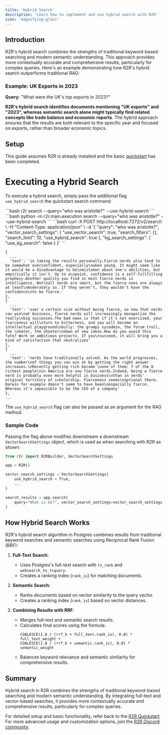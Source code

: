 ```yaml
---
title: 'Hybrid Search'
description: 'Learn how to implement and use hybrid search with R2R'
icon: 'magnifying-glass'
---
```


## Introduction

R2R's hybrid search combines the strengths of traditional keyword-based searching and modern semantic understanding. This approach provides more contextually accurate and comprehensive results, particularly for complex queries. Here's an example demonstrating how R2R's hybrid search outperforms traditional RAG:

### Example: UK Exports in 2023

**Query**: "What were the UK's top exports in 2023?"

**R2R's hybrid search identifies documents mentioning "UK exports" and "2023", whereas semantic search alone might typically find related concepts like trade balance and economic reports**. The hybrid approach ensures that the results are both relevant to the specific year and focused on exports, rather than broader economic topics.

## Setup

This guide assumes R2R is already installed and the basic [quickstart](/documentation/quickstart) has been completed.

# Executing a Hybrid Search
To execute a hybrid search, simply pass the additional flag `use_hybrid_search` the quickstart search command:

<Tabs>
<Tab title="CLI">
```bash
r2r search --query="who was aristotle?" --use-hybrid-search
```
</Tab>

<Tab title="Python">
```bash
python -m r2r.main.execution search --query="who was aristotle?" --use-hybrid-search
```
</Tab>

<Tab title="Curl">
```bash
curl -X POST http://localhost:7272/v2/search \
  -H "Content-Type: application/json" \
  -d '{
    "query": "who was aristotle?",
    "vector_search_settings": {
      "use_vector_search": true,
      "search_filters": {},
      "search_limit": 10,
      "use_hybrid_search": true
    },
    "kg_search_settings": {
      "use_kg_search": false
    }
  }'
```
</Tab>
</Tabs>

```ansi Expected Output:
{
  ...
  'text': 'in taking the results personally.Fierce nerds also tend to be somewhat overconfident, especially\nwhen young. It might seem like it would be a disadvantage to be\nmistaken about one's abilities, but empirically it isn't. Up to a\npoint, confidence is a self-fullfilling prophecy.Another quality you find in most fierce nerds is intelligence. Not\nall nerds are smart, but the fierce ones are always at least\nmoderately so. If they weren't, they wouldn't have the confidence\nto be fierce.'
},
{
  ...
  'text': 'over a certain size without being fierce, so now that nerds can win\nat business, fierce nerds will increasingly monopolize the really\nbig successes.The bad news is that if it's not exercised, your fierceness will\nturn to bitterness, and you will become an intellectual playground\nbully: the grumpy sysadmin, the forum troll, the \nhater, the shooter\ndown of new ideas.How do you avoid this fate? Work on ambitious projects. If you\nsucceed, it will bring you a kind of satisfaction that neutralizes'
},
{
  ...
  'text': 'nerds have traditionally solved. As the world progresses, the number\nof things you can win at by getting the right answer increases.\nRecently getting rich became \none of them: 7 of the 8 richest people\nin America are now fierce nerds.Indeed, being a fierce nerd is probably even more helpful in business\nthan in nerds' original territory of scholarship. Fierceness seems\noptional there. Darwin for example doesn't seem to have been\nespecially fierce. Whereas it's impossible to be the CEO of a company'
},
...
```
The `use_hybrid_search` flag can also be passed as an argument for the RAG method.

### Sample Code
Passing the flag above modifies downstream a downstream `VectorSearchSettings` object, which is used as when searching with R2R as shown:

```python
from r2r import R2RBuilder, VectorSearchSettings

app = R2R()

vector_search_settings = VectorSearchSettings(
    use_hybrid_search = True,
    ...
)

search_results = app.search(
    query="What is AI?", vector_search_settings=vector_search_settings
)
```


## How Hybrid Search Works

<AccordionGroup >

<Accordion icon="code" title="Implementation Details" defaultOpen={true}>
R2R's hybrid search algorithm in Postgres combines results from traditional keyword searches and semantic searches using Reciprocal Rank Fusion (RRF):

1. **Full-Text Search**:
   - Uses Postgres's full-text search with `ts_rank` and `websearch_to_tsquery`.
   - Creates a ranking index (`rank_ix`) for matching documents.

2. **Semantic Search**:
   - Ranks documents based on vector similarity to the query vector.
   - Creates a ranking index (`rank_ix`) based on vector distances.

3. **Combining Results with RRF**:
   - Merges full-text and semantic search results.
   - Calculates final scores using the formula:
     ```
     COALESCE(1.0 / (rrf_k + full_text.rank_ix), 0.0) * full_text_weight +
     COALESCE(1.0 / (rrf_k + semantic.rank_ix), 0.0) * semantic_weight
     ```
   - Balances keyword relevance and semantic similarity for comprehensive results.
</Accordion>

</AccordionGroup>

## Summary

Hybrid search in R2R combines the strengths of traditional keyword-based searching and modern semantic understanding. By integrating full-text and vector-based searches, it provides more contextually accurate and comprehensive results, particularly for complex queries.

For detailed setup and basic functionality, refer back to the [R2R Quickstart](/documentation/quickstart). For more advanced usage and customization options, join the [R2R Discord community](https://discord.gg/p6KqD2kjtB).
